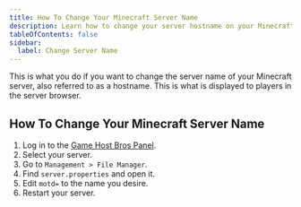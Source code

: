 ---
title: How To Change Your Minecraft Server Name
description: Learn how to change your server hostname on your Minecraft  server.
tableOfContents: false
sidebar:
  label: Change Server Name
---

This is what you do if you want to change the server name of your Minecraft server, also referred to as a hostname. This is what is displayed to players in the server browser.

## How To Change Your Minecraft Server Name

1. Log in to the [Game Host Bros Panel](https://panel.gamehostbros.com/).
2. Select your server.
3. Go to `Management > File Manager`.
4. Find `server.properties` and open it.
5. Edit `motd=` to the name you desire.
5. Restart your server.

